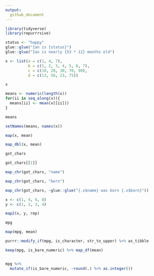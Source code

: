 ```yaml
---
output:
  github_document
---
```


```r
library(tidyverse)
library(repurrrsive)
```


```r
status <- "happy"
glue::glue("Ian is {status}")
glue::glue("Ian is nearly {53 * 12} months old")
```



```r
x <- list(a = c(1, 4, 7),
          b = c(1, 2, 3, 4, 5, 6, 7),
          c = c(10, 20, 30, 70, 90),
          d = c(13, 56, 23, 75))

x
```

```r
means <- numeric(length(x))
for(ii in seq_along(x)){
  means[ii] <- mean(x[[ii]])
}

means

setNames(means, names(x))
```

```r
map(x, mean)

map_dbl(x, mean)
```


```r
got_chars

got_chars[[1]]

map_chr(got_chars, "name")

map_chr(got_chars, "born")

map_chr(got_chars, ~glue::glue("{.x$name} was born {.x$born}"))
```


```r
x <- c(1, 4, 6, 8)
y <- c(1, 2, 3, 4)

map2(x, y, rep)
```

```r
mpg

map(mpg, mean)

purrr::modify_if(mpg, is_character, str_to_upper) %>% as_tibble

keep(mpg, is_bare_numeric) %>% map_df(mean)


mpg %>% 
  mutate_if(is_bare_numeric, ~round(.) %>% as.integer())
```




